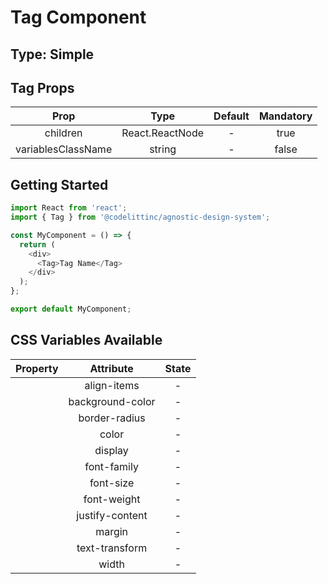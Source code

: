 # Tag Component

## Type: Simple

## Tag Props

|        Prop        |      Type       | Default | Mandatory |
| :----------------: | :-------------: | :-----: | :-------: |
|      children      | React.ReactNode |    -    |   true    |
| variablesClassName |     string      |    -    |   false   |

## Getting Started

```javascript
import React from 'react';
import { Tag } from '@codelittinc/agnostic-design-system';

const MyComponent = () => {
  return (
    <div>
      <Tag>Tag Name</Tag>
    </div>
  );
};

export default MyComponent;
```

## CSS Variables Available

| Property  |    Attribute     | State |
| :-------: | :--------------: | :---: |
|           |    align-items   |   -   |
|           | background-color |   -   |
|           |  border-radius   |   -   |
|           |      color       |   -   |
|           |     display      |   -   |
|           |   font-family    |   -   |
|           |    font-size     |   -   |
|           |   font-weight    |   -   |
|           | justify-content  |   -   |
|           |      margin      |   -   |
|           |  text-transform  |   -   |
|           |      width       |   -   |
